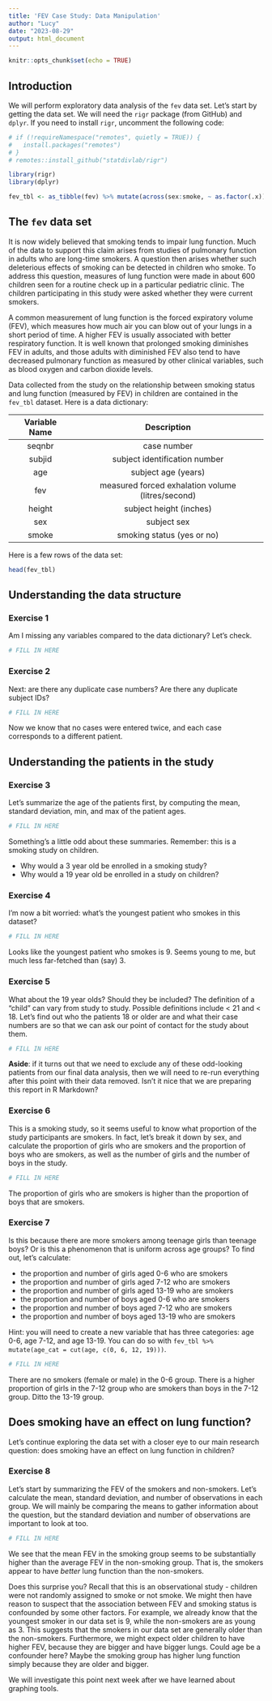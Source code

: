 ```yaml
---
title: 'FEV Case Study: Data Manipulation'
author: "Lucy"
date: "2023-08-29"
output: html_document
---
```


```r
knitr::opts_chunk$set(echo = TRUE)
```

## Introduction 

We will perform exploratory data analysis of the `fev` data set. 
Let's start by getting the data set. We will need the `rigr` package (from GitHub) and `dplyr`. If you need to install `rigr`, uncomment the following code:

```r
# if (!requireNamespace("remotes", quietly = TRUE)) {
#   install.packages("remotes")
# }
# remotes::install_github("statdivlab/rigr")
```

```r
library(rigr) 
library(dplyr)

fev_tbl <- as_tibble(fev) %>% mutate(across(sex:smoke, ~ as.factor(.x)))
```

## The `fev` data set 

It is now widely believed that smoking tends to impair lung function. Much of the data to support this claim arises from studies of pulmonary function in adults who are long-time smokers. A question then arises whether such deleterious effects of smoking can be detected in children who smoke. To address this question, measures of lung function were made in about 600 children seen for a routine check up in a particular pediatric clinic. The children participating in this study were asked whether they were current smokers.

A common measurement of lung function is the forced expiratory volume (FEV), which measures how much air you can blow out of your lungs in a short period of time. A higher FEV is usually associated with better respiratory function. It is well known that prolonged smoking diminishes FEV in adults, and those adults with diminished FEV also tend to have decreased pulmonary function as measured by other clinical variables, such as blood oxygen and carbon dioxide levels.

Data collected from the study on the relationship between smoking status and lung function (measured by FEV) in children are contained in the `fev_tbl` dataset. Here is a data dictionary:

| Variable Name | Description | 
| :--: |:--: |
| seqnbr        | case number |
| subjid        | subject identification number |
| age           | subject age (years) | 
| fev           | measured forced exhalation volume (litres/second)| 
| height        | subject height (inches) | 
| sex           | subject sex | 
| smoke         | smoking status (yes or no) | 


Here is a few rows of the data set:

```r
head(fev_tbl)
```


## Understanding the data structure

### Exercise 1

Am I missing any variables compared to the data dictionary? Let's check. 

```r
# FILL IN HERE
```

### Exercise 2

Next: are there any duplicate case numbers? Are there any duplicate subject IDs?


```r
# FILL IN HERE
```

Now we know that no cases were entered twice, and each case corresponds to a different patient. 

## Understanding the patients in the study

### Exercise 3

Let's summarize the age of the patients first, by computing the mean, standard deviation, min, and max of the patient ages. 

```r
# FILL IN HERE
```

Something's a little odd about these summaries. Remember: this is a smoking study on children.

- Why would a 3 year old be enrolled in a smoking study?  
- Why would a 19 year old be enrolled in a study on children? 

### Exercise 4

I'm now a bit worried: what's the youngest patient who smokes in this dataset?

```r
# FILL IN HERE 
```

Looks like the youngest patient who smokes is 9. Seems young to me, but much less far-fetched than (say) 3. 

### Exercise 5

What about the 19 year olds? Should they be included? The definition of a "child" can vary from study to study. Possible definitions include < 21 and < 18.  Let's find out who the patients 18 or older are and what their case numbers are so that we can ask our point of contact for the study about them. 

```r
# FILL IN HERE 
```

**Aside**: if it turns out that we need to exclude any of these odd-looking patients from our final data analysis, then we will need to re-run everything after this point with their data removed. Isn't it nice that we are preparing this report in R Markdown?  

### Exercise 6

This is a smoking study, so it seems useful to know what proportion of the study participants are smokers. In fact, let's break it down by sex, and calculate the proportion of girls who are smokers and the proportion of boys who are smokers, as well as the number of girls and the number of boys in the study. 

```r
# FILL IN HERE
```

The proportion of girls who are smokers is higher than the proportion of boys that are smokers.

### Exercise 7

Is this because there are more smokers among teenage girls than teenage boys? Or is this a phenomenon that is uniform across age groups? To find out, let's calculate: 

- the proportion and number of girls aged 0-6 who are smokers
- the proportion and number of girls aged 7-12 who are smokers 
- the proportion and number of girls aged 13-19 who are smokers
- the proportion and number of boys aged 0-6 who are smokers
- the proportion and number of boys aged 7-12 who are smokers 
- the proportion and number of boys aged 13-19 who are smokers

Hint: you will need to create a new variable that has three categories: age 0-6, age 7-12, and age 13-19. You can do so with `fev_tbl %>% mutate(age_cat = cut(age, c(0, 6, 12, 19)))`.

```r
# FILL IN HERE
```

There are no smokers (female or male) in the 0-6 group. There is a higher proportion of girls in the 7-12 group who are smokers than boys in the 7-12 group. Ditto the 13-19 group. 

## Does smoking have an effect on lung function? 

Let's continue exploring the data set with a closer eye to our main research question: does smoking have an effect on lung function in children? 

### Exercise 8

Let's start by summarizing the FEV of the smokers and non-smokers. Let's calculate the mean, standard deviation, and number of observations in each group. We will mainly be comparing the means to gather information about the question, but the standard deviation and number of observations are important to look at too. 

```r
# FILL IN HERE
```
We see that the mean FEV in the smoking group seems to be substantially higher than the average FEV in the non-smoking group. That is, the smokers appear to have *better* lung function than the non-smokers. 

Does this surprise you? Recall that this is an observational study - children were not randomly assigned to smoke or not smoke. We might then have reason to suspect that the association between FEV and smoking status is confounded by some other factors. For example, 
we already know that the youngest smoker in our data set is 9, while the non-smokers are as young as 3. This suggests that the smokers in our data set are generally older than the non-smokers. Furthermore, we might expect older children to have higher FEV, because they are bigger and have bigger lungs. Could age be a confounder here? Maybe the smoking group has higher lung function simply because they are older and bigger.

We will investigate this point next week after we have learned about graphing tools.